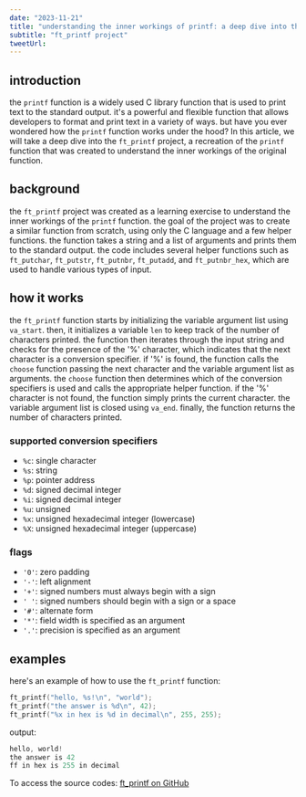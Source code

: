 ```yaml
---
date: "2023-11-21"
title: "understanding the inner workings of printf: a deep dive into the ft_printf project"
subtitle: "ft_printf project"
tweetUrl: 
---
```


## introduction

the `printf` function is a widely used C library function that is used to print text to the standard output. it's a powerful and flexible function that allows developers to format and print text in a variety of ways. but have you ever wondered how the `printf` function works under the hood? In this article, we will take a deep dive into the `ft_printf` project, a recreation of the `printf` function that was created to understand the inner workings of the original function.

## background

the `ft_printf` project was created as a learning exercise to understand the inner workings of the `printf` function. the goal of the project was to create a similar function from scratch, using only the C language and a few helper functions. the function takes a string and a list of arguments and prints them to the standard output. the code includes several helper functions such as `ft_putchar`, `ft_putstr`, `ft_putnbr`, `ft_putadd`, and `ft_putnbr_hex`, which are used to handle various types of input.

## how it works


the `ft_printf` function starts by initializing the variable argument list using `va_start`. then, it initializes a variable `len` to keep track of the number of characters printed. the function then iterates through the input string and checks for the presence of the '%' character, which indicates that the next character is a conversion specifier. if '%' is found, the function calls the `choose` function passing the next character and the variable argument list as arguments. the `choose` function then determines which of the conversion specifiers is used and calls the appropriate helper function. if the '%' character is not found, the function simply prints the current character. the variable argument list is closed using `va_end`. finally, the function returns the number of characters printed.

### supported conversion specifiers

- `%c`: single character
- `%s`: string
- `%p`: pointer address
- `%d`: signed decimal integer
- `%i`: signed decimal integer
- `%u`: unsigned
- `%x`: unsigned hexadecimal integer (lowercase)
- `%X`: unsigned hexadecimal integer (uppercase)

### flags

- `'0'`: zero padding
- `'-'`: left alignment
- `'+'`: signed numbers must always begin with a sign
- `' '`: signed numbers should begin with a sign or a space
- `'#'`: alternate form
- `'*'`: field width is specified as an argument
- `'.'`: precision is specified as an argument

## examples

here's an example of how to use the `ft_printf` function:

```c
ft_printf("hello, %s!\n", "world");
ft_printf("the answer is %d\n", 42);
ft_printf("%x in hex is %d in decimal\n", 255, 255);

```

output:

```c
hello, world!
the answer is 42
ff in hex is 255 in decimal

```

To access the source codes: [ft_printf on GitHub](https://github.com/your-github/ft_printf)
